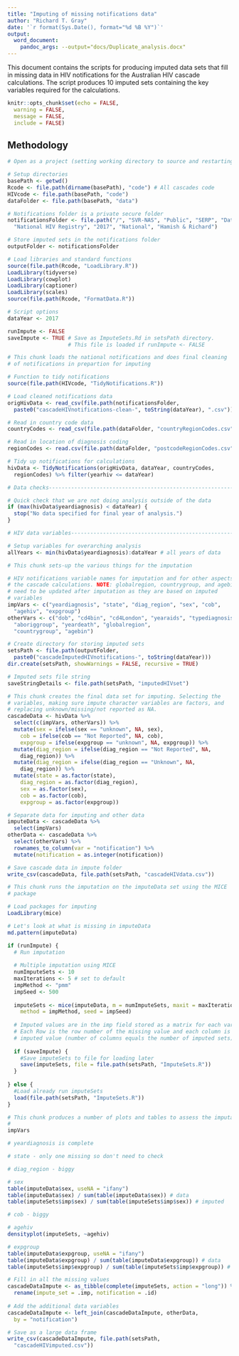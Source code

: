 ```yaml
---
title: "Imputing of missing notifications data"
author: "Richard T. Gray"
date: '`r format(Sys.Date(), format="%d %B %Y")`'
output: 
  word_document:
    pandoc_args: --output="docs/Duplicate_analysis.docx"
---
```


This document contains the scripts for producing imputed data sets that 
fill in missing data in HIV notifications for the Australian HIV cascade 
calculations. The script produces 10 imputed sets containing the key 
variables required for the calculations. 

```r
knitr::opts_chunk$set(echo = FALSE, 
  warning = FALSE, 
  message = FALSE, 
  include = FALSE) 
```

## Methodology 

```r
# Open as a project (setting working directory to source and restarting R)

# Setup directories
basePath <- getwd()
Rcode <- file.path(dirname(basePath), "code") # All cascades code
HIVcode <- file.path(basePath, "code") 
dataFolder <- file.path(basePath, "data")

# Notifications folder is a private secure folder 
notificationsFolder <- file.path("/", "SVR-NAS", "Public", "SERP", "Data", 
  "National HIV Registry", "2017", "National", "Hamish & Richard")

# Store imputed sets in the notifications folder
outputFolder <- notificationsFolder

# Load libraries and standard functions
source(file.path(Rcode, "LoadLibrary.R"))
LoadLibrary(tidyverse)
LoadLibrary(cowplot)
LoadLibrary(captioner)
LoadLibrary(scales)
source(file.path(Rcode, "FormatData.R"))

# Script options
dataYear <- 2017

runImpute <- FALSE
saveImpute <- TRUE # Save as ImputeSets.Rd in setsPath directory. 
                   # This file is loaded if runImpute <- FALSE

```

```r
# This chunk loads the national notifications and does final cleaning 
# of notifications in prepartion for imputing

# Function to tidy notifications
source(file.path(HIVcode, "TidyNotifications.R"))

# Load cleaned notifications data
origHivData <- read_csv(file.path(notificationsFolder,
  paste0("cascadeHIVnotifications-clean-", toString(dataYear), ".csv"))) 

# Read in country code data
countryCodes <- read_csv(file.path(dataFolder, "countryRegionCodes.csv")) 

# Read in location of diagnosis coding
regionCodes <- read.csv(file.path(dataFolder, "postcodeRegionCodes.csv"))

# Tidy up notifications for calculations
hivData <- TidyNotifications(origHivData, dataYear, countryCodes,
  regionCodes) %>% filter(yearhiv <= dataYear)

# Data checks-------------------------------------------------------------

# Quick check that we are not doing analysis outside of the data
if (max(hivData$yeardiagnosis) < dataYear) {
  stop("No data specified for final year of analysis.")
}

# HIV data variables------------------------------------------------------

# Setup variables for overarching analysis                  
allYears <- min(hivData$yeardiagnosis):dataYear # all years of data

```

```r
# This chunk sets-up the various things for the imputation

# HIV notifications variable names for imputation and for other aspects of 
# the cascade calculations. NOTE: globalregion, countrygroup, and agebin
# need to be updated after imputation as they are based on imputed
# variables 
impVars <- c("yeardiagnosis", "state", "diag_region", "sex", "cob",
  "agehiv", "expgroup")
otherVars <- c("dob", "cd4bin", "cd4London", "yearaids", "typediagnosis",
  "aboriggroup", "yeardeath", "globalregion",
  "countrygroup", "agebin")

# Create directory for storing imputed sets
setsPath <- file.path(outputFolder,
  paste0("cascadeImputedHIVnotifications-", toString(dataYear)))
dir.create(setsPath, showWarnings = FALSE, recursive = TRUE)

# Imputed sets file string
saveStringDetails <- file.path(setsPath, "imputedHIVset")

```

```r
# This chunk creates the final data set for imputing. Selecting the 
# variables, making sure impute character variables are factors, and 
# replacing unknown/missing/not reported as NA. 
cascadeData <- hivData %>%
  select(c(impVars, otherVars)) %>%
  mutate(sex = ifelse(sex == "unknown", NA, sex),
    cob = ifelse(cob == "Not Reported", NA, cob),
    expgroup = ifelse(expgroup == "unknown", NA, expgroup)) %>%
  mutate(diag_region = ifelse(diag_region == "Not Reported", NA, 
    diag_region)) %>% 
  mutate(diag_region = ifelse(diag_region == "Unknown", NA, 
    diag_region)) %>%
  mutate(state = as.factor(state),
    diag_region = as.factor(diag_region),
    sex = as.factor(sex), 
    cob = as.factor(cob), 
    expgroup = as.factor(expgroup)) 

# Separate data for imputing and other data
imputeData <- cascadeData %>%
  select(impVars)
otherData <- cascadeData %>%
  select(otherVars) %>%
  rownames_to_column(var = "notification") %>%
  mutate(notification = as.integer(notification))

# Save cascade data in impute folder
write_csv(cascadeData, file.path(setsPath, "cascadeHIVdata.csv"))

```

```r
# This chunk runs the imputation on the imputeData set using the MICE 
# package

# Load packages for imputing
LoadLibrary(mice)

# Let's look at what is missing in imputeData
md.pattern(imputeData)

if (runImpute) {
  # Run imputation 
  
  # Multiple imputation using MICE
  numImputeSets <- 10
  maxIterations <- 5 # set to default
  impMethod <- "pmm"
  impSeed <- 500
  
  imputeSets <- mice(imputeData, m = numImputeSets, maxit = maxIterations, 
    method = impMethod, seed = impSeed)
  
  # Imputed values are in the imp field stored as a matrix for each varaible.
  # Each Row is the row number of the missing value and each column is the 
  # imputed value (number of columns equals the number of imputed sets).  
  
  if (saveImpute) {
    #Save imputeSets to file for loading later
    save(imputeSets, file = file.path(setsPath, "ImputeSets.R"))
  }
  
} else {
  #Load already run imputeSets 
  load(file.path(setsPath, "ImputeSets.R"))
}

```

```r
# This chunk produces a number of plots and tables to assess the imputation
# 
impVars

# yeardiagnosis is complete

# state - only one missing so don't need to check

# diag_region - biggy

# sex
table(imputeData$sex, useNA = "ifany")
table(imputeData$sex) / sum(table(imputeData$sex)) # data
table(imputeSets$imp$sex) / sum(table(imputeSets$imp$sex)) # imputed

# cob - biggy

# agehiv
densityplot(imputeSets, ~agehiv)

# expgroup
table(imputeData$expgroup, useNA = "ifany")
table(imputeData$expgroup) / sum(table(imputeData$expgroup)) # data
table(imputeSets$imp$expgroup) / sum(table(imputeSets$imp$expgroup)) # imputed

```

```r
# Fill in all the missing values
cascadeDataImpute <- as_tibble(complete(imputeSets, action = "long")) %>%
  rename(impute_set = .imp, notification = .id)
  
# Add the additional data variables
cascadeDataImpute <- left_join(cascadeDataImpute, otherData, 
  by = "notification")

# Save as a large data frame
write_csv(cascadeDataImpute, file.path(setsPath, 
  "cascadeHIVimputed.csv"))

```


